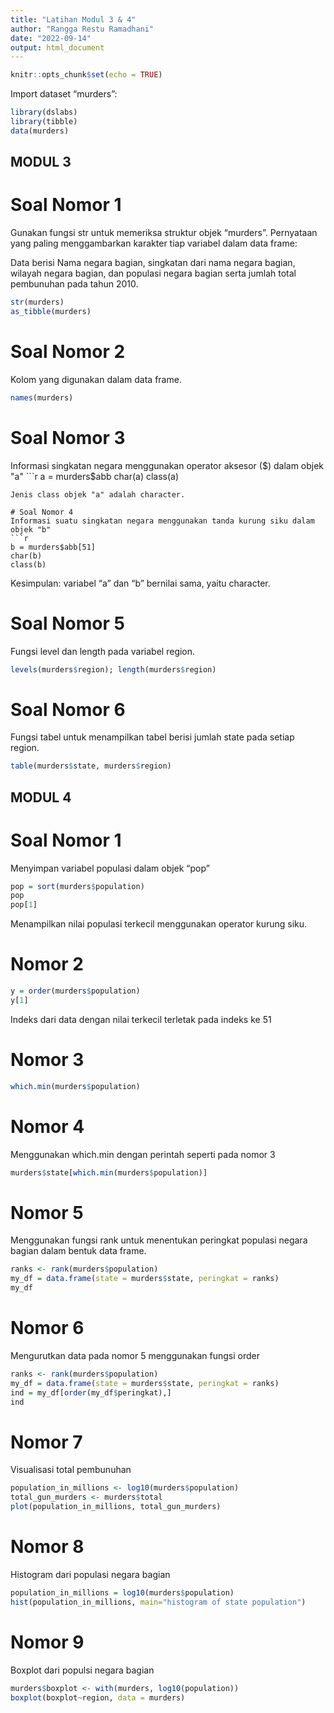---
title: "Latihan Modul 3 & 4"
author: "Rangga Restu Ramadhani"
date: "2022-09-14"
output: html_document
---

```{r setup, include=FALSE}
knitr::opts_chunk$set(echo = TRUE)
```

Import dataset "murders":
```{r}
library(dslabs)
library(tibble)
data(murders)
```

## MODUL 3

# Soal Nomor 1
Gunakan fungsi str untuk memeriksa struktur objek "murders". Pernyataan yang paling menggambarkan karakter tiap variabel dalam data frame:

Data berisi Nama negara bagian, singkatan dari nama negara bagian, wilayah negara bagian, dan populasi negara bagian serta jumlah total pembunuhan pada tahun 2010.
```{r}
str(murders)
as_tibble(murders)
```

# Soal Nomor 2
Kolom yang digunakan dalam data frame.
```{r}
names(murders)
```

# Soal Nomor 3
Informasi singkatan negara menggunakan operator aksesor ($) dalam objek "a"
```{r}
a = murders$abb
char(a)
class(a)
```
Jenis class objek "a" adalah character.

# Soal Nomor 4
Informasi suatu singkatan negara menggunakan tanda kurung siku dalam objek "b"
```{r}
b = murders$abb[51]
char(b)
class(b)
```
Kesimpulan: variabel "a" dan "b" bernilai sama, yaitu character.

# Soal Nomor 5
Fungsi level dan length pada variabel region.
```{r}
levels(murders$region); length(murders$region)
```

# Soal Nomor 6
Fungsi tabel untuk menampilkan tabel berisi jumlah state pada setiap region.
```{r}
table(murders$state, murders$region)
```

## MODUL 4

# Soal Nomor 1
Menyimpan variabel populasi dalam objek "pop"
```{r}
pop = sort(murders$population)
pop
pop[1]
```
Menampilkan nilai populasi terkecil menggunakan operator kurung siku.

# Nomor 2
```{r}
y = order(murders$population)
y[1]
```
Indeks dari data dengan nilai terkecil terletak pada indeks ke 51

# Nomor 3
```{r}
which.min(murders$population)
```

# Nomor 4
Menggunakan which.min dengan perintah seperti pada nomor 3
```{r}
murders$state[which.min(murders$population)]
```

# Nomor 5
Menggunakan fungsi rank untuk menentukan peringkat populasi negara bagian dalam bentuk data frame.
```{r}
ranks <- rank(murders$population)
my_df = data.frame(state = murders$state, peringkat = ranks)
my_df
```

# Nomor 6
Mengurutkan data pada nomor 5 menggunakan fungsi order
```{r}
ranks <- rank(murders$population)
my_df = data.frame(state = murders$state, peringkat = ranks)
ind = my_df[order(my_df$peringkat),]
ind
```

# Nomor 7
Visualisasi total pembunuhan
```{r}
population_in_millions <- log10(murders$population)
total_gun_murders <- murders$total
plot(population_in_millions, total_gun_murders)
```

# Nomor 8
Histogram dari populasi negara bagian
```{r}
population_in_millions = log10(murders$population)
hist(population_in_millions, main="histogram of state population")
```

# Nomor 9
Boxplot dari populsi negara bagian
```{r}
murders$boxplot <- with(murders, log10(population))
boxplot(boxplot~region, data = murders)
```